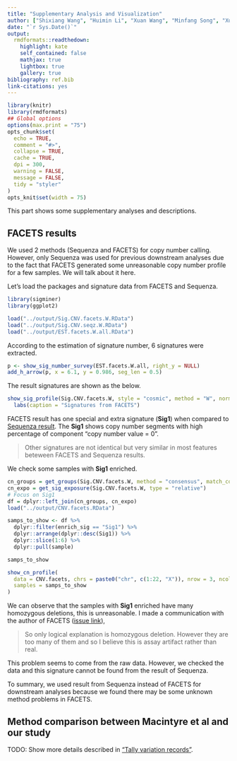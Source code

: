 ```yaml
---
title: "Supplementary Analysis and Visualization"
author: ["Shixiang Wang", "Huimin Li", "Xuan Wang", "Minfang Song", "Xue-Song Liu (Corresponding author)"]
date: "`r Sys.Date()`"
output:
  rmdformats::readthedown:
    highlight: kate
    self_contained: false
    mathjax: true
    lightbox: true
    gallery: true
bibliography: ref.bib
link-citations: yes
---
```


```r
library(knitr)
library(rmdformats)
## Global options
options(max.print = "75")
opts_chunk$set(
  echo = TRUE,
  comment = "#>",
  collapse = TRUE,
  cache = TRUE,
  dpi = 300,
  warning = FALSE,
  message = FALSE,
  tidy = "styler"
)
opts_knit$set(width = 75)
```

This part shows some supplementary analyses and descriptions.

## FACETS results

We used 2 methods (Sequenza and FACETS) for copy number calling.
However, only Sequenza was used for previous downstream analyses due to
the fact that FACETS generated some unreasonable copy number profile for a few samples.
We will talk about it here.

Let's load the packages and signature data from FACETS and Sequenza.

```r
library(sigminer)
library(ggplot2)

load("../output/Sig.CNV.facets.W.RData")
load("../output/Sig.CNV.seqz.W.RData")
load("../output/EST.facets.W.all.RData")
```

According to the estimation of signature number, 6 signatures were extracted.

```r
p <- show_sig_number_survey(EST.facets.W.all, right_y = NULL)
add_h_arrow(p, x = 6.1, y = 0.986, seg_len = 0.5)
```

The result signatures are shown as the below.

```r
show_sig_profile(Sig.CNV.facets.W, style = "cosmic", method = "W", normalize = "feature") +
  labs(caption = "Signatures from FACETS")
```

FACETS result has one special and extra signature (**Sig1**) when compared to [Sequenza result](#copy-number-signature-profile).
The **Sig1** shows copy number segments with high percentage of component "copy number value = 0".

> Other signatures are not identical but very similar in most features beteween FACETS and Sequenza results.


We check some samples with **Sig1** enriched.


```r
cn_groups = get_groups(Sig.CNV.facets.W, method = "consensus", match_consensus = TRUE)
cn_expo = get_sig_exposure(Sig.CNV.facets.W, type = "relative")
# Focus on Sig1
df = dplyr::left_join(cn_groups, cn_expo)
load("../output/CNV.facets.RData")
```

```r
samps_to_show <- df %>%
  dplyr::filter(enrich_sig == "Sig1") %>%
  dplyr::arrange(dplyr::desc(Sig1)) %>%
  dplyr::slice(1:6) %>%
  dplyr::pull(sample)

samps_to_show

show_cn_profile(
  data = CNV.facets, chrs = paste0("chr", c(1:22, "X")), nrow = 3, ncol = 2, show_title = T,
  samples = samps_to_show
)
```

We can observe that the samples with **Sig1** enriched have many homozygous deletions, this is unreasonable.
I made a communication with the author of FACETS ([issue link](https://github.com/mskcc/facets/issues/147)),

>  So only logical explanation is homozygous deletion. However they are too many of them and so I believe this is assay artifact rather than real.

This problem seems to come from the raw data. However, we checked the data and this signature cannot be found
from the result of Sequenza.

To summary, we used result from Sequenza instead of FACETS for downstream analyses because we found there 
may be some unknown method problems in FACETS.

## Method comparison between Macintyre et al and our study

TODO: Show more details described in ["Tally variation records"](#tally-variation-records).
